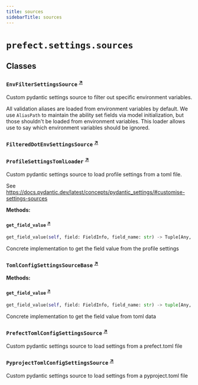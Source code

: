 ```yaml
---
title: sources
sidebarTitle: sources
---
```


# `prefect.settings.sources`

## Classes

### `EnvFilterSettingsSource` <sup><a href="https://github.com/PrefectHQ/prefect/blob/main/src/prefect/settings/sources.py#L41" target="_blank">↗</a></sup>


Custom pydantic settings source to filter out specific environment variables.

All validation aliases are loaded from environment variables by default. We use
`AliasPath` to maintain the ability set fields via model initialization, but those
shouldn't be loaded from environment variables. This loader allows use to say which
environment variables should be ignored.


### `FilteredDotEnvSettingsSource` <sup><a href="https://github.com/PrefectHQ/prefect/blob/main/src/prefect/settings/sources.py#L84" target="_blank">↗</a></sup>

### `ProfileSettingsTomlLoader` <sup><a href="https://github.com/PrefectHQ/prefect/blob/main/src/prefect/settings/sources.py#L122" target="_blank">↗</a></sup>


Custom pydantic settings source to load profile settings from a toml file.

See https://docs.pydantic.dev/latest/concepts/pydantic_settings/#customise-settings-sources


**Methods:**

#### `get_field_value` <sup><a href="https://github.com/PrefectHQ/prefect/blob/main/src/prefect/settings/sources.py#L173" target="_blank">↗</a></sup>

```python
get_field_value(self, field: FieldInfo, field_name: str) -> Tuple[Any, str, bool]
```

Concrete implementation to get the field value from the profile settings


### `TomlConfigSettingsSourceBase` <sup><a href="https://github.com/PrefectHQ/prefect/blob/main/src/prefect/settings/sources.py#L226" target="_blank">↗</a></sup>

**Methods:**

#### `get_field_value` <sup><a href="https://github.com/PrefectHQ/prefect/blob/main/src/prefect/settings/sources.py#L235" target="_blank">↗</a></sup>

```python
get_field_value(self, field: FieldInfo, field_name: str) -> tuple[Any, str, bool]
```

Concrete implementation to get the field value from toml data


### `PrefectTomlConfigSettingsSource` <sup><a href="https://github.com/PrefectHQ/prefect/blob/main/src/prefect/settings/sources.py#L274" target="_blank">↗</a></sup>


Custom pydantic settings source to load settings from a prefect.toml file


### `PyprojectTomlConfigSettingsSource` <sup><a href="https://github.com/PrefectHQ/prefect/blob/main/src/prefect/settings/sources.py#L293" target="_blank">↗</a></sup>


Custom pydantic settings source to load settings from a pyproject.toml file

